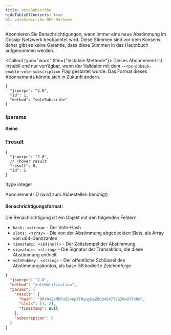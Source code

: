 ```yaml
---
title: voteSubscribe
hideTableOfContents: true
h1: voteSubscribe RPC-Methode
---
```


Abonnieren Sie Benachrichtigungen, wann immer eine neue Abstimmung im
Gossip-Netzwerk beobachtet wird. Diese Stimmen sind vor dem Konsens, daher gibt
es keine Garantie, dass diese Stimmen in das Hauptbuch aufgenommen werden.

<Callout type="warn" title={"Instabile Methode"}>
  Dieses Abonnement ist instabil und nur verfügbar, wenn der Validator mit dem
  `--rpc-pubsub-enable-vote-subscription` Flag gestartet wurde. Das Format
  dieses Abonnements könnte sich in Zukunft ändern.
</Callout>

<APIMethod>

```jsonc !!request
{
  "jsonrpc": "2.0",
  "id": 1,
  "method": "voteSubscribe"
}
```

### !params

**Keine**

### !!result

```jsonc !response
{
  "jsonrpc": "2.0",
  // !hover result
  "result": 0,
  "id": 1
}
```

!type integer

Abonnement-ID (wird zum Abbestellen benötigt)

</APIMethod>

#### Benachrichtigungsformat:

Die Benachrichtigung ist ein Objekt mit den folgenden Feldern:

- `hash: <string>` - Der Vote-Hash
- `slots: <array>` - Die von der Abstimmung abgedeckten Slots, als Array von
  u64-Ganzzahlen
- `timestamp: <i64|null>` - Der Zeitstempel der Abstimmung
- `signature: <string>` - Die Signatur der Transaktion, die diese Abstimmung
  enthielt
- `votePubkey: <string>` - Der öffentliche Schlüssel des Abstimmungskontos, als
  base-58 kodierte Zeichenfolge

```json
{
  "jsonrpc": "2.0",
  "method": "voteNotification",
  "params": {
    "result": {
      "hash": "8Rshv2oMkPu5E4opXTRyuyBeZBqQ4S477VG26wUTFxUM",
      "slots": [1, 2],
      "timestamp": null
    },
    "subscription": 0
  }
}
```
